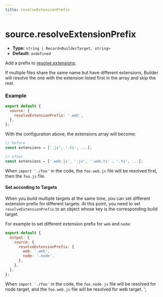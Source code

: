 ```yaml
---
title: resolveExtensionPrefix
---
```


# source.resolveExtensionPrefix

- **Type:** `string | Record<BuilderTarget, string>`
- **Default:** `undefined`

Add a prefix to [resolve.extensions](https://webpack.js.org/configuration/resolve/#resolveextensions).

If multiple files share the same name but have different extensions, Builder will resolve the one with the extension listed first in the array and skip the rest.

### Example

```js
export default {
  source: {
    resolveExtensionPrefix: '.web',
  },
};
```

With the configuration above, the extensions array will become:

```js
// before
const extensions = ['.js', '.ts', ...];

// after
const extensions = ['.web.js', '.js', '.web.ts' , '.ts', ...];
```

When `import './foo'` in the code, the `foo.web.js` file will be resolved first, then the `foo.js` file.

#### Set according to Targets

When you build multiple targets at the same time, you can set different extension prefix for different targets. At this point, you need to set `resolveExtensionPrefix` to an object whose key is the corresponding build target.

For example to set different extension prefix for `web` and `node`:

```js
export default {
  output: {
    source: {
      resolveExtensionPrefix: {
        web: '.web',
        node: '.node',
      },
    },
  },
};
```

When `import './foo'` in the code, the `foo.node.js` file will be resolved for node target, and the `foo.web.js` file will be resolved for web target.
';

